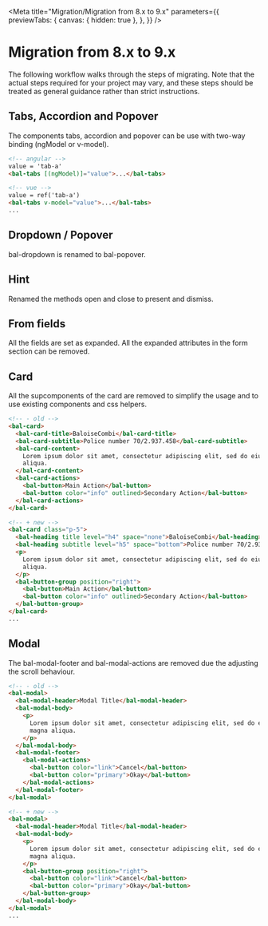 
<Meta
  title="Migration/Migration from 8.x to 9.x"
  parameters={{
    previewTabs: {
      canvas: { hidden: true },
    },
  }}
/>

# Migration from 8.x to 9.x

The following workflow walks through the steps of migrating.
Note that the actual steps required for your project may vary, and these steps should be treated as general guidance rather than strict instructions.

## Tabs, Accordion and Popover

The components tabs, accordion and popover can be use with two-way binding (ngModel or v-model).

```html
<!-- angular -->
value = 'tab-a'
<bal-tabs [(ngModel)]="value">...</bal-tabs>

<!-- vue -->
value = ref('tab-a')
<bal-tabs v-model="value">...</bal-tabs>
...
```

## Dropdown / Popover

bal-dropdown is renamed to bal-popover.

## Hint

Renamed the methods open and close to present and dismiss.

## From fields

All the fields are set as expanded. All the expanded attributes in the form section can be removed.

## Card

All the supcomponents of the card are removed to simplify the usage and to
use existing components and css helpers.

```html
<!-- - old -->
<bal-card>
  <bal-card-title>BaloiseCombi</bal-card-title>
  <bal-card-subtitle>Police number 70/2.937.458</bal-card-subtitle>
  <bal-card-content>
    Lorem ipsum dolor sit amet, consectetur adipiscing elit, sed do eiusmod tempor incididunt ut labore et dolore magna
    aliqua.
  </bal-card-content>
  <bal-card-actions>
    <bal-button>Main Action</bal-button>
    <bal-button color="info" outlined>Secondary Action</bal-button>
  </bal-card-actions>
</bal-card>

<!-- + new -->
<bal-card class="p-5">
  <bal-heading title level="h4" space="none">BaloiseCombi</bal-heading>
  <bal-heading subtitle level="h5" space="bottom">Police number 70/2.937.458</bal-heading>
  <p>
    Lorem ipsum dolor sit amet, consectetur adipiscing elit, sed do eiusmod tempor incididunt ut labore et dolore magna
    aliqua.
  </p>
  <bal-button-group position="right">
    <bal-button>Main Action</bal-button>
    <bal-button color="info" outlined>Secondary Action</bal-button>
  </bal-button-group>
</bal-card>
...
```

## Modal

The bal-modal-footer and bal-modal-actions are removed due the adjusting the scroll behaviour.

```html
<!-- - old -->
<bal-modal>
  <bal-modal-header>Modal Title</bal-modal-header>
  <bal-modal-body>
    <p>
      Lorem ipsum dolor sit amet, consectetur adipiscing elit, sed do eiusmod tempor incididunt ut labore et dolore
      magna aliqua.
    </p>
  </bal-modal-body>
  <bal-modal-footer>
    <bal-modal-actions>
      <bal-button color="link">Cancel</bal-button>
      <bal-button color="primary">Okay</bal-button>
    </bal-modal-actions>
  </bal-modal-footer>
</bal-modal>

<!-- + new -->
<bal-modal>
  <bal-modal-header>Modal Title</bal-modal-header>
  <bal-modal-body>
    <p>
      Lorem ipsum dolor sit amet, consectetur adipiscing elit, sed do eiusmod tempor incididunt ut labore et dolore
      magna aliqua.
    </p>
    <bal-button-group position="right">
      <bal-button color="link">Cancel</bal-button>
      <bal-button color="primary">Okay</bal-button>
    </bal-button-group>
  </bal-modal-body>
</bal-modal>
...
```

<bal-doc-github link="/stories/migration/07-migration-from-7x-to-8x.stories.mdx"></bal-doc-github>
